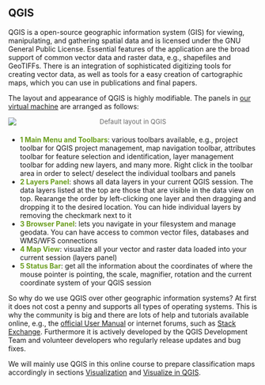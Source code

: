 ::: {#main .site-main role="main"}
::: entry-header
# QGIS {#qgis}
:::

::: entry-content
QGIS is a open-source geographic information system (GIS) for viewing, manipulating, and gathering spatial data and is licensed under the GNU General Public License. Essential features of the application are the broad support of common vector data and raster data, e.g., shapefiles and GeoTIFFs. There is an integration of sophisticated digitizing tools for creating vector data, as well as tools for a easy creation of cartographic maps, which you can use in publications and final papers.

The layout and appearance of QGIS is highly modifiable. The panels in [our virtual machine](https://blogs.fu-berlin.de/reseda/get-your-vm/) are arranged as follows:

[![](./QGIS_files/laptop_qgis.png){.aligncenter}](./QGIS_files/laptop_qgis.png)

::: {style="margin: -30px 0 20px 0;text-align: center"}
[Default layout in QGIS]{style="color: #686868;font-size: small"}
:::

-   [**1 Main Menu and Toolbars**]{style="color: #6b9e1f"}: various toolbars available, e.g., project toolbar for QGIS project management, map navigation toolbar, attributes toolbar for feature selection and identification, layer management toolbar for adding new layers, and many more. Right click in the toolbar area in order to select/ deselect the individual toolbars and panels
-   [**2 Layers Panel**]{style="color: #6b9e1f"}: shows all data layers in your current QGIS session. The data layers listed at the top are those that are visible in the data view on top. Rearange the order by left-clicking one layer and then dragging and dropping it to the desired location. You can hide individual layers by removing the checkmark next to it
-   [**3 Browser Panel**]{style="color: #6b9e1f"}: lets you navigate in your filesystem and manage geodata. You can have access to common vector files, databases and WMS/WFS connections
-   [**4 Map View**]{style="color: #6b9e1f"}: visualize all your vector and raster data loaded into your current session (layers panel)
-   [**5 Status Bar**]{style="color: #6b9e1f"}: get all the information about the coordinates of where the mouse pointer is pointing, the scale, magnifier, rotation and the current coordinate system of your QGIS session

So why do we use QGIS over other geographic information systems? At first it does not cost a penny and supports all types of operating systems. This is why the community is big and there are lots of help and tutorials available online, e.g., the [official User Manual](https://docs.qgis.org/2.18/en/docs/index.html){target="_blank" rel="noopener"} or internet forums, such as [Stack Exchange](https://gis.stackexchange.com/questions/tagged/qgis){target="_blank" rel="noopener"}. Furthermore it is actively developed by the QGIS Development Team and volunteer developers who regularly release updates and bug fixes.

We will mainly use QGIS in this online course to prepare classification maps accordingly in sections [Visualization](https://blogs.fu-berlin.de/reseda/visualization/) and [Visualize in QGIS](https://blogs.fu-berlin.de/reseda/visualize-in-qgis/).
:::
:::
